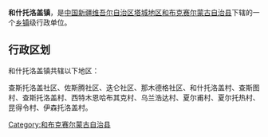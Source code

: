 {{中国乡级行政区
| 行政区全称 = 和什托洛盖镇
| 景观照片文件名 =
| 景观照片描述 =
| 汉语拼音 =
| 通用拼音 =
| 注音符號 =
| 其它标音类型1 =
| 其它标音1 =
| 其它标音类型2 =
| 其它标音2 =
| 其它语言类型1 =
| 其它语言地名1 =
| 其它语言类型2 =
| 其它语言地名2 =
| 上级行政区 = [[新疆维吾尔自治区|新疆维吾尔自治区]][[塔城地区|塔城地区]][[和布克赛尔蒙古自治县|和布克赛尔蒙古自治县]]
| 行政区类别 = [[镇|镇]]
| 行政区划代码 =
| 地理坐标 =
| 总面积 =
| 户籍人口 =
| 户籍人口年份 =
| 常住人口 =
| 常住人口年份 =
| 人口密度 =
| 行政区划 =
| 官方网站 =
| 政府驻地 =
| 邮政编码 =
| 毗邻行政区 =
| 位置图文件名 =
| 位置图描述 =
}}
'''和什托洛盖镇'''，是[[中华人民共和国|中国]][[新疆维吾尔自治区|新疆维吾尔自治区]][[塔城地区|塔城地区]][[和布克赛尔蒙古自治县|和布克赛尔蒙古自治县]]下辖的一个[[乡镇|乡镇]]级行政单位。

== 行政区划 ==
和什托洛盖镇共辖以下地区：

查斯托洛盖社区、佐斯腾社区、迭仑社区、那木德格社区、和什托洛盖村、查斯图村、查斯托洛盖村、西特木恩哈布其克村、乌兰浩达村、夏尔甫村、夏尔托热村、昆得令村、伊森托洛盖村。

{{新疆小作品}}
{{和布克赛尔蒙古自治县行政区划}}

[[Category:和布克赛尔蒙古自治县|Category:和布克赛尔蒙古自治县]]